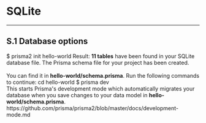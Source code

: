 
# SQLite

---

## S.1 Database options

<Terminal>
  $ prisma2 init hello-world
  <Spacer height={20} />
  <Title primary="How do you want to proceed?" />
  <Spacer height={8} />
  <span></span>
  <Spacer height={16} />
  <Line />
  <Spacer height={16} />
  <Button label="Create new SQLite file" description="Easy setup to start from scratch" labelWidth={200} isSelected />
  <Button label="Use existing SQLite file" description="Requires the path to the file" labelWidth={200} />
  <Spacer height={16} />
  <Line />
  <Spacer height={16} />
  <Button icon="back" label="Back" description="(Database credentials)" />
</Terminal>

<br/>

## S.2 File path

In this view, it would be great if the trailing `.db` could somehow be fixed since every SQLite DB file has the file extension.

<Terminal>
  $ prisma2 init hello-world
  <Spacer height={20} />
  <Title primary="Enter the path to your SQLite database file." />
  <Spacer height={8} />
  <span>Prisma will introspect the database to generate your initial data model.</span>
  <Spacer height={16} />  <Line />
  <Spacer height={16} />
  <TextInput label="File path" placeholder="./my.db" isSelected />
  <Spacer height={16} />
  <Line />
  <Spacer height={16} />
  <Button label="Introspect" />
  <Button icon="back" label="Back" description="(Database options)" />
</Terminal>

<br/>

## S.2.1 Introspection

<Terminal>
  $ prisma2 init hello-world
  <Spacer height={20} />
  <Introspection progress={26.5}>Introspecting SQLite database file at <b>./my.db</b> ...</Introspection>
</Terminal>

## S.2.2 Tool selection

In this view, Photon and Lift should be checked by default.

<Terminal>
  $ prisma2 init hello-world
  <Spacer height={20} />
  <Title primary="Select the Prisma tool(s) you want to use." />
  <Spacer height={8} />
  <span>Use the <b>SPACE</b> key to select/unselect a tool.</span>
  <Spacer height={16} />
  <Line />
  <Spacer height={16} />
  <Checkbox label="Photon" description="Type-safe database client" labelWidth={80} isChecked isSelected />
  <Checkbox label="Lift" description="Declarative data modeling & migrations" labelWidth={80} />
  <Spacer height={8} />
  <span>Learn more about the tools at: https://github.com/prisma/prisma2</span>
  <Spacer height={16} />
  <Line />
  <Spacer height={16} />
  <Button label="Confirm" />
  <Button icon="back" label="Back" description="(Database file path)" />
</Terminal>

<br/>

## S.3 Language selection (start from scratch, i.e. selected Photon + Lift by default)

<Terminal>
  $ prisma2 init hello-world
  <Spacer height={20} />
  <Title primary="Which programming language do you want to use to access your database with Photon?" />
  <Spacer height={16} />
  <Line />
  <Spacer height={16} />
  <Button label="JavaScript" labelWidth={100} isSelected />
  <Button label="TypeScript" labelWidth={100} />
  <Button label="Go" description="(Coming soon)" isDisabled />
  <Spacer height={16} />
  <Line />
  <Spacer height={16} />
  <Button icon="back" label="Back" description="(Database options)" />
</Terminal>

<br/>

## S.3.1 Language selection (selected only Photon)

<Terminal>
  $ prisma2 init hello-world
  <Spacer height={20} />
  <Title primary="Which programming language do you want to use to access your database with Photon?" />
  <Spacer height={16} />
  <Line />
  <Spacer height={16} />
  <Button label="JavaScript" labelWidth={100} isSelected />
  <Button label="TypeScript" labelWidth={100} />
  <Button label="Go" description="(Coming soon)" isDisabled />
  <Spacer height={16} />
  <Line />
  <Spacer height={16} />
  <Button icon="back" label="Back" description="(Tool selection)" />
</Terminal>

<br/>

## S.3.2 Language selection (selected Photon + Lift)

<Terminal>
  $ prisma2 init hello-world
  <Spacer height={20} />
  <Title primary="Which programming language do you want to use to access your database with Photon?" />
  <Spacer height={8} />
  <span>This decision doesn't impact the usage of Lift in your project.</span>
  <Spacer height={16} />
  <Line />
  <Spacer height={16} />
  <Button label="JavaScript" labelWidth={100} isSelected />
  <Button label="TypeScript" labelWidth={100} />
  <Button label="Go" description="(Coming soon)" isDisabled />
  <Spacer height={16} />
  <Line />
  <Spacer height={16} />
  <Button icon="back" label="Back" description="(Tool selection)" />
</Terminal>

<br/>

## S.5.3 Success (only Lift)

<Terminal>
  $ prisma2 init hello-world
  <Spacer height={20} />
  <Success message="You're all set!" />
  <Spacer height={20} />
  <Title primary="Introspection was successful."></Title>
  <Spacer height={8} />
  <span>Result: <b>11 tables</b> have been found in your SQLite database file.</span>
  <Spacer height={16} />
  <Line />
  <Spacer height={16} />
  <Title primary="What files were created?"></Title>
  <Spacer height={8} />
  <span>The Prisma schema file for your project has been created.</span><br />
  <br />
  <span>You can find it in <b>hello-world/schema.prisma</b>.</span>
  <Spacer height={16} />
  <Line />
  <Spacer height={16} />
  <Title primary="What next?"></Title>
  <Spacer height={8} />
  <span>Run the following commands to continue:</span >
  <Spacer height={8} />
  <Command>cd hello-world</Command>
  <Spacer height={4} />
  <Command>$ prisma dev</Command>
  <Spacer height={16} />
  <div>This starts Prisma's development mode which automatically migrates your database when you save changes to your data model in <b>hello-world/schema.prisma</b>.</div >
  <Spacer height={4} />
  <div>https://github.com/prisma/prisma2/blob/master/docs/development-mode.md</div>
</Terminal>

<br />
<br />
<br />